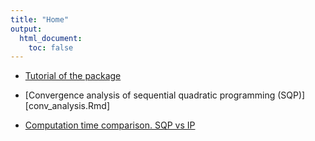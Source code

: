 ```yaml
---
title: "Home"
output:
  html_document:
    toc: false
---
```


+ [Tutorial of the package][tutorial]

+ [Convergence analysis of sequential quadratic programming
(SQP)][conv_analysis.Rmd]

*  [Computation time comparison. SQP vs IP][comptime]

[tutorial]: https://stephenslab.github.io/mixopt/mixopt.html
[convergence analysis]: https://stephenslab.github.io/mixopt/conv_analysis.html
[comptime]: https://stephenslab.github.io/mixopt/comp_time.html
